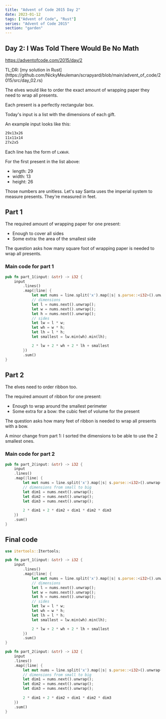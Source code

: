 ```yaml
---
title: "Advent of Code 2015 Day 2"
date: 2023-01-12
tags: ["Advent of Code", "Rust"]
series: "Advent of Code 2015"
section: "garden"
---
```

## Day 2: I Was Told There Would Be No Math

https://adventofcode.com/2015/day/2

<Aside>
TL;DR: [my solution in Rust](https://github.com/NickyMeuleman/scrapyard/blob/main/advent_of_code/2015/src/day_02.rs)
</Aside>

The elves would like to order the exact amount of wrapping paper they need to wrap all presents.

Each present is a perfectly rectangular box.

Today's input is a list with the dimensions of each gift.

An example input looks like this:

```txt title=input.txt
29x13x26
11x11x14
27x2x5
```

Each line has the form of `LxWxH`.

For the first present in the list above:
- length: 29
- width: 13
- height: 26

Those numbers are unitless.
Let's say Santa uses the imperial system to measure presents.
They're measured in feet.

## Part 1

The required amount of wrapping paper for one present:
- Enough to cover all sides
- Some extra: the area of the smallest side

The question asks how many square foot of wrapping paper is needed to wrap all presents.

### Main code for part 1

```rust title=day_02.rs
pub fn part_1(input: &str) -> i32 {
    input
        .lines()
        .map(|line| {
            let mut nums = line.split('x').map(|s| s.parse::<i32>().unwrap());
            // dimensions
            let l = nums.next().unwrap();
            let w = nums.next().unwrap();
            let h = nums.next().unwrap();
            // sides
            let lw = l * w;
            let wh = w * h;
            let lh = l * h;
            let smallest = lw.min(wh).min(lh);

            2 * lw + 2 * wh + 2 * lh + smallest
        })
        .sum()
}
```

## Part 2

The elves need to order ribbon too.

The required amount of ribbon for one present:
- Enough to wrap around the smallest perimeter
- Some extra for a bow: the cubic feet of volume for the present

The question asks how many feet of ribbon is needed to wrap all presents with a bow.

A minor change from part 1: I sorted the dimensions to be able to use the 2 smallest ones.

### Main code for part 2

```rust title=day_01.rs
pub fn part_2(input: &str) -> i32 {
    input
    .lines()
    .map(|line| {
        let mut nums = line.split('x').map(|s| s.parse::<i32>().unwrap()).sorted_unstable();
        // dimensions from small to big
        let dim1 = nums.next().unwrap();
        let dim2 = nums.next().unwrap();
        let dim3 = nums.next().unwrap();
    
        2 * dim1 + 2 * dim2 + dim1 * dim2 * dim3
    })
    .sum()
}
```

## Final code

```rust title=day_02.rs numberLines
use itertools::Itertools;

pub fn part_1(input: &str) -> i32 {
    input
        .lines()
        .map(|line| {
            let mut nums = line.split('x').map(|s| s.parse::<i32>().unwrap());
            // dimensions
            let l = nums.next().unwrap();
            let w = nums.next().unwrap();
            let h = nums.next().unwrap();
            // sides
            let lw = l * w;
            let wh = w * h;
            let lh = l * h;
            let smallest = lw.min(wh).min(lh);

            2 * lw + 2 * wh + 2 * lh + smallest
        })
        .sum()
}

pub fn part_2(input: &str) -> i32 {
    input
    .lines()
    .map(|line| {
        let mut nums = line.split('x').map(|s| s.parse::<i32>().unwrap()).sorted_unstable();
        // dimensions from small to big
        let dim1 = nums.next().unwrap();
        let dim2 = nums.next().unwrap();
        let dim3 = nums.next().unwrap();
    
        2 * dim1 + 2 * dim2 + dim1 * dim2 * dim3
    })
    .sum()
}
```
